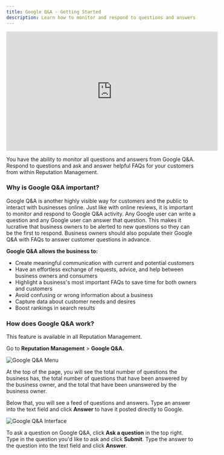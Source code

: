 ```yaml
---
title: Google Q&A - Getting Started
description: Learn how to monitor and respond to questions and answers from Google Q&A using Reputation Management.
---
```


<iframe src="https://www.youtube-nocookie.com/embed/GYwtUmhrnRg" width="560" height="315" frameBorder="0" allowFullScreen></iframe>

You have the ability to monitor all questions and answers from Google Q&A. Respond to questions and ask and answer helpful FAQs for your customers from within Reputation Management.

### Why is Google Q&A important?

Google Q&A is another highly visible way for customers and the public to interact with businesses online. Just like with online reviews, it is important to monitor and respond to Google Q&A activity. Any Google user can write a question and any Google user can answer that question. This makes it lucrative that business owners to be alerted to new questions so they can be the first to respond. Business owners should also populate their Google Q&A with FAQs to answer customer questions in advance.  

**Google Q&A allows the business to:**

- Create meaningful communication with current and potential customers 
- Have an effortless exchange of requests, advice, and help between business owners and consumers
- Highlight a business's most important FAQs to save time for both owners and customers
- Avoid confusing or wrong information about a business
- Capture data about customer needs and desires
- Boost rankings in search results

### How does Google Q&A work?

This feature is available in all Reputation Management. 

Go to **Reputation Management** > **Google Q&A.**

![Google Q&A Menu](./img/google-qa-menu.png)

At the top of the page, you will see the total number of questions the business has, the total number of questions that have been answered by the business owner, and the total that have been *un*answered by the business owner.

Below that, you will see a feed of questions and answers. Type an answer into the text field and click **Answer** to have it posted directly to Google. 

![Google Q&A Interface](./img/google-qa-interface.png)

To ask a question on Google Q&A, click **Ask a question** in the top right. Type in the question you'd like to ask and click **Submit**. Type the answer to the question into the text field and click **Answer**.